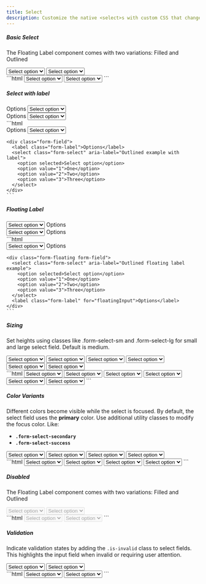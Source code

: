 ```yaml
---
title: Select
description: Customize the native <select>s with custom CSS that changes the element’s initial appearance.
---
```


##### Basic Select

The Floating Label component comes with two variations: Filled and Outlined

<Example>
  <div slot="preview" class="not-prose grid items-center gap-3 sm:grid-cols-2">
    <select class="form-select-fill" aria-label="Default filled example">
      <option selected>Select option</option>
      <option value="1">One</option>
      <option value="2">Two</option>
      <option value="3">Three</option>
    </select>
    <select class="form-select" aria-label="Default outlined example">
      <option selected>Select option</option>
      <option value="1">One</option>
      <option value="2">Two</option>
      <option value="3">Three</option>
    </select>
  </div>
  <div slot="code">
    ```html
    <select class="form-select-fill" aria-label="Default filled example">
      <option selected>Select option</option>
      <option value="1">One</option>
      <option value="2">Two</option>
      <option value="3">Three</option>
    </select>
    <select class="form-select" aria-label="Default outlined example">
      <option selected>Select option</option>
      <option value="1">One</option>
      <option value="2">Two</option>
      <option value="3">Three</option>
    </select>
    ```
  </div>
</Example>

##### Select with label

<Example>
  <div slot='preview' class="not-prose grid sm:grid-cols-2 items-center gap-3">
    <div class="form-field">
      <label class="form-label">Options</label>
      <select class="form-select-fill" aria-label="Filled example with label">
        <option selected>Select option</option>
        <option value="1">One</option>
        <option value="2">Two</option>
        <option value="3">Three</option>
      </select>
    </div>
    <div class="form-field">
      <label class="form-label">Options</label>
      <select class="form-select" aria-label="Outlined example with label">
        <option selected>Select option</option>
        <option value="1">One</option>
        <option value="2">Two</option>
        <option value="3">Three</option>
      </select>
    </div>
  </div>
  <div slot="code">
    ```html
    <div class="form-field">
      <label class="form-label">Options</label>
      <select class="form-select-fill" aria-label="Filled example with label">
        <option selected>Select option</option>
        <option value="1">One</option>
        <option value="2">Two</option>
        <option value="3">Three</option>
      </select>
    </div>

    <div class="form-field">
      <label class="form-label">Options</label>
      <select class="form-select" aria-label="Outlined example with label">
        <option selected>Select option</option>
        <option value="1">One</option>
        <option value="2">Two</option>
        <option value="3">Three</option>
      </select>
    </div>
    ```

  </div>
</Example>

##### Floating Label

<Example>
  <div slot='preview' class="not-prose grid sm:grid-cols-2 items-center gap-3">
    <div class="form-floating form-field">
      <select class="form-select-fill" aria-label="Filled floating label example">
        <option selected>Select option</option>
        <option value="1">One</option>
        <option value="2">Two</option>
        <option value="3">Three</option>
      </select>
      <label class="form-label" for="floatingInput">Options</label>
    </div>
    <div class="form-floating form-field">
      <select class="form-select" aria-label="Outlined floating label example">
        <option selected>Select option</option>
        <option value="1">One</option>
        <option value="2">Two</option>
        <option value="3">Three</option>
      </select>
      <label class="form-label" for="floatingInput">Options</label>
    </div>
  </div>
  <div slot="code">
    ```html
    <div class="form-floating form-field">
      <select class="form-select-fill" aria-label="Filled floating label example">
        <option selected>Select option</option>
        <option value="1">One</option>
        <option value="2">Two</option>
        <option value="3">Three</option>
      </select>
      <label class="form-label" for="floatingInput">Options</label>
    </div>

    <div class="form-floating form-field">
      <select class="form-select" aria-label="Outlined floating label example">
        <option selected>Select option</option>
        <option value="1">One</option>
        <option value="2">Two</option>
        <option value="3">Three</option>
      </select>
      <label class="form-label" for="floatingInput">Options</label>
    </div>
    ```

  </div>
</Example>

##### Sizing

Set heights using classes like .form-select-sm and .form-select-lg for small and large select field. Default is medium.

<Example>
  <div slot="preview" class="not-prose grid items-center gap-3 sm:grid-cols-3">
    <select class="form-select-fill form-select-sm" aria-label="Filled small">
      <option selected>Select option</option>
      <option value="1">One</option>
      <option value="2">Two</option>
      <option value="3">Three</option>
    </select>
    <select class="form-select-fill" aria-label="Filled medium">
      <option selected>Select option</option>
      <option value="1">One</option>
      <option value="2">Two</option>
      <option value="3">Three</option>
    </select>
    <select class="form-select-fill form-select-lg" aria-label="Filled large">
      <option selected>Select option</option>
      <option value="1">One</option>
      <option value="2">Two</option>
      <option value="3">Three</option>
    </select>
    <select class="form-select form-select-sm" aria-label="Outlined small">
      <option selected>Select option</option>
      <option value="1">One</option>
      <option value="2">Two</option>
      <option value="3">Three</option>
    </select>
    <select class="form-select" aria-label="Outlined medium">
      <option selected>Select option</option>
      <option value="1">One</option>
      <option value="2">Two</option>
      <option value="3">Three</option>
    </select>
    <select class="form-select form-select-lg" aria-label="Outlined large">
      <option selected>Select option</option>
      <option value="1">One</option>
      <option value="2">Two</option>
      <option value="3">Three</option>
    </select>
  </div>
  <div slot="code">
    ```html
    <select class="form-select-fill form-select-sm" aria-label="Filled small">
      <option selected>Select option</option>
      <option value="1">One</option>
      <option value="2">Two</option>
      <option value="3">Three</option>
    </select>
    <select class="form-select-fill" aria-label="Filled medium">
      <option selected>Select option</option>
      <option value="1">One</option>
      <option value="2">Two</option>
      <option value="3">Three</option>
    </select>
    <select class="form-select-fill form-select-lg" aria-label="Filled large">
      <option selected>Select option</option>
      <option value="1">One</option>
      <option value="2">Two</option>
      <option value="3">Three</option>
    </select>
    <select class="form-select form-select-sm" aria-label="Outlined small">
      <option selected>Select option</option>
      <option value="1">One</option>
      <option value="2">Two</option>
      <option value="3">Three</option>
    </select>
    <select class="form-select" aria-label="Outlined medium">
      <option selected>Select option</option>
      <option value="1">One</option>
      <option value="2">Two</option>
      <option value="3">Three</option>
    </select>
    <select class="form-select form-select-lg" aria-label="Outlined large">
      <option selected>Select option</option>
      <option value="1">One</option>
      <option value="2">Two</option>
      <option value="3">Three</option>
    </select>
    ```
  </div>
</Example>

##### Color Variants

Different colors become visible while the select is focused. By default, the select field uses the **primary** color. Use additional utility classes to modify the focus color. Like:

- **`.form-select-secondary`**
- **`.form-select-success`**

<Example>
  <div slot="preview" class="not-prose grid items-center gap-3 sm:grid-cols-2">
    <select class="form-select-fill form-select-secondary" aria-label="Filled secondary">
      <option selected>Select option</option>
      <option value="1">One</option>
      <option value="2">Two</option>
      <option value="3">Three</option>
    </select>
    <select class="form-select-fill form-select-success" aria-label="Filled success">
      <option selected>Select option</option>
      <option value="1">One</option>
      <option value="2">Two</option>
      <option value="3">Three</option>
    </select>
    <select class="form-select form-select-secondary" aria-label="Outlined secondary">
      <option selected>Select option</option>
      <option value="1">One</option>
      <option value="2">Two</option>
      <option value="3">Three</option>
    </select>
    <select class="form-select form-select-success" aria-label="Outlined success">
      <option selected>Select option</option>
      <option value="1">One</option>
      <option value="2">Two</option>
      <option value="3">Three</option>
    </select>
  </div>
  <div slot="code">
    ```html
    <select class="form-select-fill form-select-secondary" aria-label="Filled secondary">
      <option selected>Select option</option>
      <option value="1">One</option>
      <option value="2">Two</option>
      <option value="3">Three</option>
    </select>
    <select class="form-select-fill form-select-success" aria-label="Filled success">
      <option selected>Select option</option>
      <option value="1">One</option>
      <option value="2">Two</option>
      <option value="3">Three</option>
    </select>
    <select class="form-select form-select-secondary" aria-label="Outlined secondary">
      <option selected>Select option</option>
      <option value="1">One</option>
      <option value="2">Two</option>
      <option value="3">Three</option>
    </select>
    <select class="form-select form-select-success" aria-label="Outlined success">
      <option selected>Select option</option>
      <option value="1">One</option>
      <option value="2">Two</option>
      <option value="3">Three</option>
    </select>
    ```
  </div>
</Example>

##### Disabled

The Floating Label component comes with two variations: Filled and Outlined

<Example>
  <div slot="preview" class="not-prose grid items-center gap-3 sm:grid-cols-2">
    <select class="form-select-fill" aria-label="Filled disabled" disabled>
      <option selected>Select option</option>
      <option value="1">One</option>
      <option value="2">Two</option>
      <option value="3">Three</option>
    </select>
    <select class="form-select" aria-label="Outlined disabled" disabled>
      <option selected>Select option</option>
      <option value="1">One</option>
      <option value="2">Two</option>
      <option value="3">Three</option>
    </select>
  </div>
  <div slot="code">
    ```html
    <select class="form-select-fill" aria-label="Filled disabled" disabled>
      <option selected>Select option</option>
      <option value="1">One</option>
      <option value="2">Two</option>
      <option value="3">Three</option>
    </select>
    <select class="form-select" aria-label="Outlined disabled" disabled>
      <option selected>Select option</option>
      <option value="1">One</option>
      <option value="2">Two</option>
      <option value="3">Three</option>
    </select>
    ```
  </div>
</Example>

##### Validation

Indicate validation states by adding the `.is-invalid` class to select fields. This highlights the input field when invalid or requiring user attention.

<Example>
  <div slot="preview" class="not-prose grid items-center gap-3 sm:grid-cols-2">
    <select class="form-select-fill is-invalid" aria-label="Filled invalid">
      <option selected>Select option</option>
      <option value="1">One</option>
      <option value="2">Two</option>
      <option value="3">Three</option>
    </select>
    <select class="form-select is-invalid" aria-label="Outlined invalid">
      <option selected>Select option</option>
      <option value="1">One</option>
      <option value="2">Two</option>
      <option value="3">Three</option>
    </select>
  </div>
  <div slot="code">
    ```html
    <select class="form-select-fill is-invalid" aria-label="Filled invalid">
      <option selected>Select option</option>
      <option value="1">One</option>
      <option value="2">Two</option>
      <option value="3">Three</option>
    </select>
    <select class="form-select is-invalid" aria-label="Outlined invalid">
      <option selected>Select option</option>
      <option value="1">One</option>
      <option value="2">Two</option>
      <option value="3">Three</option>
    </select>
    ```
  </div>
</Example>
